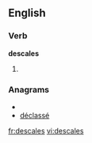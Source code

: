 
==English==

===Verb===
'''descales'''

# {{third-person singular of|[[descale]]}}

===Anagrams===
* {{alphagram|acdeelss}}
* [[déclassé#English|déclassé]]


[[fr:descales]]
[[vi:descales]]